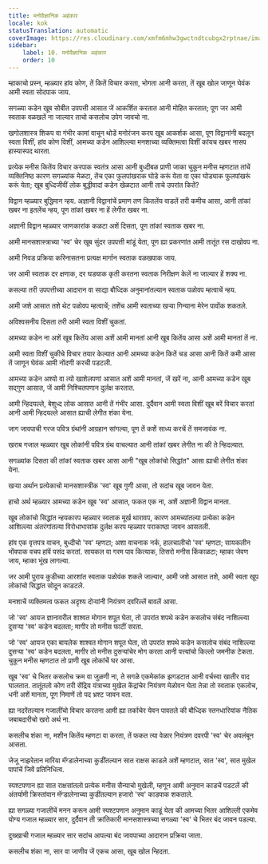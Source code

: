 ```yaml
---
title: मनोवैज्ञानिक अहंकार
locale: kok
statusTranslation: automatic
coverImage: https://res.cloudinary.com/xmfm6mhw3gwctndtcubgx2rptnae/image/upload/v1741354419/small_cover_la_gran_rebelion_28716e29d2.webp
sidebar:
    label: 10. मनोवैज्ञानिक अहंकार
    order: 10
---
```

म्हाकाचो प्रस्न, म्हळ्यार हांव कोण, तें कितें विचार करता, भोगता आनी करता, तें खूब खोल जाणून घेवंक आमी स्वता सोदपाक जाय.

सगळ्या कडेन खूब सोबीत उपपत्ती आसात जें आकर्शित करतात आनी मोहित करतात; पूण जर आमी स्वताक वळखलें ना जाल्यार ताचो कसलोच उपेग जावचो ना.

खगोलशास्त्र शिकप वा गंभीर कामां वाचून थोडें मनोरंजन करप खूब आकर्शक आसा, पूण विद्वानांनी बदलून स्वता विशीं, हांव कोण विशीं, आमच्या कडेन आशिल्ल्या मनशाच्या व्यक्तिमत्वा विशीं कांयच खबर नासप हास्यास्पद थारता.

प्रत्येक मनीस कितेंय विचार करपाक स्वतंत्र आसा आनी बुध्दीबळ प्राणी जाका चुकून मनीस म्हणटात तांचें व्यक्तिनिष्ठ कारण सगळ्यांक मेळटा, तेंच एका फुलपांखराक घोडे करूं येता वा एका घोड्याक फुलपांखरूं करूं येता; खूब बुध्दिजीवीं लोक बुद्धीवादां कडेन खेळटात आनी ताचे उपरांत कितें?

विद्वान म्हळ्यार बुद्धिमान न्हय. अज्ञानी विद्वानांचें प्रमाण तण कितलेंय वाडलें तरी कमीच आसा, आनी तांकां खबर ना इतलेंच न्हय, पूण तांकां खबर ना हें लेगीत खबर ना.

अज्ञानी विद्वान म्हळ्यार जाणकारांक कळटा अशें दिसता, पूण तांकां स्वताक खबर ना.

आमी मानसशास्त्राच्या 'स्व' चेर खूब सुंदर उपपत्ती मांडूं येता, पूण ह्या प्रकरणांत आमी तातूंत रस दाखोवप ना.

आमी निवड प्रक्रिया करिनासतना प्रत्यक्ष मार्गान स्वताक वळखपाक जाय.

जर आमी स्वताक दर क्षणाक, दर घड्याक कृती करतना स्वताक निरीक्षण केलें ना जाल्यार हें शक्य ना.

कसल्या तरी उपपत्तीच्या आदारान वा साद्या बौध्दिक अनुमानांतल्यान स्वताक पळोवप म्हत्वाचें न्हय.

आमी जशे आसात तशे थेट पळोवप म्हत्वाचें; तशेंच आमी स्वताच्या खऱ्या गिन्याना मेरेन पावोंक शकतले.

अविश्वसनीय दिसता तरी आमी स्वता विशीं चुकतां.

आमच्या कडेन ना अशें खूब कितेंय आसा अशें आमी मानतां आनी खूब कितेंय आसा अशें आमी मानतां तें ना.

आमी स्वता विशीं चुकीचे विचार तयार केल्यात आनी आमच्या कडेन कितें चड आसा आनी कितें कमी आसा तें जाणून घेवंक आमी नोंदणी करची पडटली.

आमच्या कडेन अश्यो वा त्यो खाशेलपणां आसात अशें आमी मानतां, जें खरें ना, आनी आमच्या कडेन खूब सद्गुण आसात, जें आमी निश्चितपणान दुर्लक्ष करतात.

आमी न्हिदयल्ले, बेशुध्द लोक आसात आनी तें गंभीर आसा. दुर्दैवान आमी स्वता विशीं खूब बरें विचार करतां आनी आमी न्हिदयल्ले आसात ह्याची लेगीत शंका येना.

जाग जावपाची गरज पवित्र ग्रंथांनी आग्रहान सांगल्या, पूण तें कशें साध्य करचें तें समजावंक ना.

खराब गजाल म्हळ्यार खूब लोकांनी पवित्र ग्रंथ वाचल्यात आनी तांकां खबर लेगीत ना की ते न्हिदल्यात.

सगळ्यांक दिसता की तांकां स्वताक खबर आसा आनी "खूब लोकांचो सिद्धांत" आसा ह्याची लेगीत शंका येना.

खऱ्या अर्थान प्रत्येकाचो मानसशास्त्रीक 'स्व' खूब गुणी आसा, तो सदांच खूब जावन येता.

हाचो अर्थ म्हळ्यार आमच्या कडेन खूब 'स्व' आसात, फकत एक ना, अशें अज्ञानी विद्वान मानता.

खूब लोकांचो सिद्धांत न्हयकारप म्हळ्यार स्वताक मूर्ख थारावप, कारण आमच्यांतल्या प्रत्येका कडेन आशिल्ल्या अंतरंगांतल्या विरोधाभासांक दुर्लक्ष करप म्हळ्यार पराकाष्ठा जावन आसतली.

हांव एक वृत्तपत्र वाचन, बुध्दीचो 'स्व' म्हणटा; अशा वाचनाक नर्क, हालचालीचो 'स्व' म्हणटा; सायकलीन भोंवपाक वचप हांवें पसंद करतां. सायकल वा गरम पाव कित्याक, तिसरो मनीस किंकाळटा; म्हाका जेवण जाय, म्हाका भूंख लागल्या.

जर आमी पुराय कुडीच्या आरशांत स्वताक पळोवंक शकले जाल्यार, आमी जशे आसात तशे, आमी स्वता खूप लोकांचो सिद्धांत सोदून काडटले.

मनशाचें व्यक्तिमत्व फकत अदृश्य दोऱ्यांनी नियंत्रण दवरिल्लें बावलें आसा.

जो 'स्व' आयज ज्ञानावरील शाश्वत मोगान शपूत घेता, तो उपरांत शपथे कडेन कसलोच संबंद नाशिल्ल्या दुसऱ्या 'स्व' कडेन बदलता; मागीर तो मनीस फाटीं सरता.

जो 'स्व' आयज एका बायलेक शाश्वत मोगान शपूत घेता, तो उपरांत शपथे कडेन कसलोच संबंद नाशिल्ल्या दुसऱ्या 'स्व' कडेन बदलता, मागीर तो मनीस दुसऱ्यांचेर मोग करता आनी पत्त्यांचो किल्लो जमनीक टेकता. चुकून मनीस म्हणटात तो प्राणी खूब लोकांचें घर आसा.

खूब 'स्व' चे भितर कसलोच क्रम वा जुळणी ना, ते सगळे एकमेकांक झगडटात आनी वर्चस्वा खातीर वाद घालतात. तातूंतलो कोण तरी सेंद्रिय यंत्राच्या मुखेल केंद्रांचेर नियंत्रण मेळोवन घेता तेन्ना तो स्वताक एकलोच, धनी अशें मानता, पूण निमाणें तो पद भ्रश्ट जावन वता.

ह्या नदरेंतल्यान गजालींचो विचार करतना आमी ह्या तर्काचेर येवन पावतले की बौध्दिक स्तनधारियांक नैतिक जबाबदारीचो खरो अर्थ ना.

कसलीच शंका ना, मशीन कितेंय म्हणटा वा करता, तें फकत त्या वेळार नियंत्रण दवरपी 'स्व' चेर अवलंबून आसता.

जेजू नाझरेतान मारिया मॅग्डालेनाच्या कुडींतल्यान सात राक्षस काडले अशें म्हणटात, सात 'स्व', सात मुखेल पापांचें जिवें प्रतिनिधित्व.

स्पश्टपणान ह्या सात राक्षसांतलो प्रत्येक मनीस सैन्याचो मुखेली, म्हणून आमी अनुमान काडचें पडटलें की अंतर्यामी क्रिस्तांवान मॅग्डालेनाच्या कुडींतल्यान हजारो 'स्व' काडपाक शकताले.

ह्या सगळ्या गजालींचें मनन करून आमी स्पश्टपणान अनुमान काडूं येता की आमच्या भितर आशिल्ली एकमेव योग्य गजाल म्हळ्यार सार, दुर्दैवान ती क्रांतिकारी मानसशास्त्रच्या सगळ्या 'स्व' चे भितर बंद जावन पडल्या.

दुख्खाची गजाल म्हळ्यार सार सदांच आपल्या बंद जावपाच्या आदारान प्रक्रिया जाता.

कसलीच शंका ना, सार वा जाणीव जें एकच आसा, खूब खोल न्हिदता.

